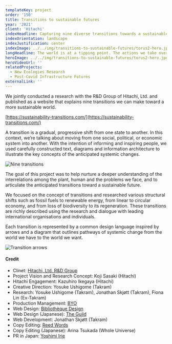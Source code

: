 ```yaml
---
templateKey: project
order: '150'
title: Transitions to sustainable futures
year: '2021'
client: 'Hitachi'
indexHeadline: Capturing nine diverse transitions towards a sustainable world
indexOrientation: landscape
indexJustification: center
indexImage: ../../img/transitions-to-sustainable-futures/torus2-hero.jpg
longHeadline: The world is at a tipping point. The actions we take over the coming years will have a profound impact on the future of our planet. But finding the best way forward can be hard – especially given the scale and complexity of the challenge facing us. That’s why we need to approach the problem in a new way.
heroImage: ../../img/transitions-to-sustainable-futures/torus2-hero.jpg
heroVideoUrl: ''
relatedProjects:
  - New Ecologies Research
  - Post-Covid Infrastructure Futures
externalLink: ''
---
```


We jointly conducted a research with the R&D Group of Hitachi, Ltd. and published as a website that explains nine transitions we can make toward a more sustainable world.

[https://sustainability-transitions.com/](https://sustainability-transitions.com/)

A transition is a gradual, progressive shift from one state to another. In this context, we’re talking about moving from one social, political, or economic system into another. With the intention of informing and inspiring people, we used carefully constructed text, diagrams and information architecture to illustrate the key concepts of the anticipated systemic changes.

![Nine transitions](../../img/transitions-to-sustainable-futures/torus2-nine-transitions.png)

The goal of this project was to help nurture a deeper understanding of the interrelations among the plant, human and the problems we face, and to articulate the anticipated transitions toward a sustainable future.

We focused on the concept of transitions and researched various structural shifts such as fossil fuels to renewable energy, from linear to circular economy, and from loss of biodiversity to its regeneration. These transitions are richly described using the research and dialogue with leading international organisations and individuals.

Each transition is represented by a common design language inspired by arrows and a diagram that outlines pathways of systemic change from the world we have to the world we want.

![Transition arrows](../../img/transitions-to-sustainable-futures/torus2-arrows.jpg)

#### Credit

- Clinet: [Hitachi, Ltd. R&D Group](https://www.hitachi.com/rd/)
- Project Vision and Research Concept: Koji Sasaki (Hitachi)
- Hitachi Engagement: Kazuhiro Ikegaya (Hitachi)
- Creative Direction: Yosuke Ushigome (Takram)
- Research: Yosuke Ushigome (Takram), Jonathan Skjøtt (Takram), Fiona Lin (Ex-Takram)
- Production Management: [BYO](https://byo.works/)
- Web Design: [Bibliothèque Design](https://bibliothequedesign.com/)
- Web Design (Japanese): [The Guild](https://theguild.jp/)
- Web Development: Jonathan Skjøtt (Takram)
- Copy Editing: [Reed Words](https://www.reedwords.com/)
- Copy Editing (Japanese): Arina Tsukada (Whole Universe)
- PR in Japan: [Yoshimi Irie](https://www.linkedin.com/in/%E5%A5%BD%E7%BE%8E-%E5%85%A5%E6%B1%9F-047439200/)
